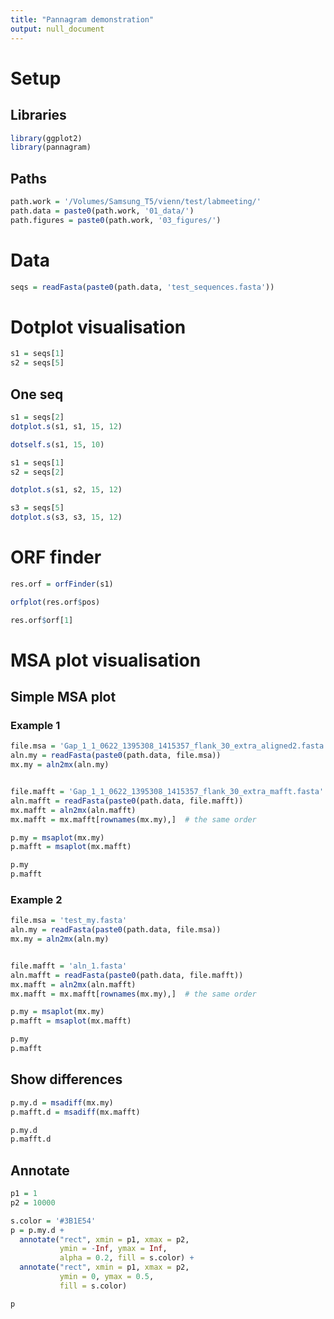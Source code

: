 ```yaml
---
title: "Pannagram demonstration"
output: null_document
---
```


# Setup
## Libraries
```r

library(ggplot2)
library(pannagram)

```

## Paths
```r

path.work = '/Volumes/Samsung_T5/vienn/test/labmeeting/'
path.data = paste0(path.work, '01_data/')
path.figures = paste0(path.work, '03_figures/')

```

# Data
```r
seqs = readFasta(paste0(path.data, 'test_sequences.fasta'))
```

# Dotplot visualisation
```r
s1 = seqs[1]
s2 = seqs[5]
```

## One seq
```r
s1 = seqs[2]
dotplot.s(s1, s1, 15, 12)

dotself.s(s1, 15, 10)
```


```r
s1 = seqs[1]
s2 = seqs[2]

dotplot.s(s1, s2, 15, 12)
```


```r
s3 = seqs[5]
dotplot.s(s3, s3, 15, 12)
```

# ORF finder
```r

res.orf = orfFinder(s1)

orfplot(res.orf$pos)

res.orf$orf[1]

```

# MSA plot visualisation
## Simple MSA plot
### Example 1
```r
file.msa = 'Gap_1_1_0622_1395308_1415357_flank_30_extra_aligned2.fasta'
aln.my = readFasta(paste0(path.data, file.msa))
mx.my = aln2mx(aln.my)


file.mafft = 'Gap_1_1_0622_1395308_1415357_flank_30_extra_mafft.fasta'
aln.mafft = readFasta(paste0(path.data, file.mafft))
mx.mafft = aln2mx(aln.mafft)
mx.mafft = mx.mafft[rownames(mx.my),]  # the same order

p.my = msaplot(mx.my)
p.mafft = msaplot(mx.mafft)

p.my
p.mafft

```
### Example 2
```r
file.msa = 'test_my.fasta'
aln.my = readFasta(paste0(path.data, file.msa))
mx.my = aln2mx(aln.my)


file.mafft = 'aln_1.fasta'
aln.mafft = readFasta(paste0(path.data, file.mafft))
mx.mafft = aln2mx(aln.mafft)
mx.mafft = mx.mafft[rownames(mx.my),]  # the same order

p.my = msaplot(mx.my)
p.mafft = msaplot(mx.mafft)

p.my
p.mafft

```

## Show differences
```r

p.my.d = msadiff(mx.my)
p.mafft.d = msadiff(mx.mafft)

p.my.d
p.mafft.d

```
## Annotate
```r

p1 = 1
p2 = 10000

s.color = '#3B1E54'
p = p.my.d + 
  annotate("rect", xmin = p1, xmax = p2, 
           ymin = -Inf, ymax = Inf, 
           alpha = 0.2, fill = s.color) +
  annotate("rect", xmin = p1, xmax = p2, 
           ymin = 0, ymax = 0.5,  
           fill = s.color)

p


```

